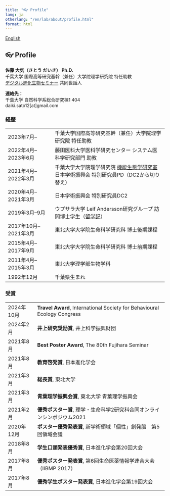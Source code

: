 ```yaml
---
title: "👓 Profile"
lang: ja
otherlang: "/en/lab/about/profile.html"
format: html
---
```

::: lang-switcher
[English]({{< meta otherlang >}})
:::

## 👓 Profile

**佐藤 大気（さとう だいき） Ph.D.**<br>
千葉大学 国際高等研究基幹（兼任）大学院理学研究院 特任助教<br>
<a href="https://digitalevosemi.jimdofree.com" target="_blank">デジタル進化生物セミナー</a> 共同世話人<br>

**連絡先：**<br>
千葉大学 自然科学系総合研究棟1 404<br>
daiki.sato12[at]gmail.com<br>

### 経歴
<table class="timeline">
  <tr><td class="date">2023年7月–</td><td>千葉大学国際高等研究基幹（兼任）大学院理学研究院 特任助教</td></tr>
  <tr><td class="date">2022年4月–2023年6月</td><td>藤田医科大学医科学研究センター システム医科学研究部門 助教</td></tr>
  <tr><td class="date">2021年4月–2022年3月</td><td>千葉大学大学院理学研究院 <a href="http://ecology.chiba-u.com" target="_blank">機能生態学研究室</a><br>日本学術振興会 特別研究員PD（DC2から切り替え）</td></tr>
  <tr><td class="date">2020年4月–2021年3月</td><td>日本学術振興会 特別研究員DC2</td></tr>
  <tr><td class="date">2019年3月–9月</td><td>ウプサラ大学 Leif Andersson研究グループ 訪問博士学生（<a href="http://gp-ds.tohoku.ac.jp/ja/achievements/overseas-training/2018_satou.html">留学記</a>）</td></tr>
  <tr><td class="date">2017年10月–2021年3月</td><td>東北大学大学院生命科学研究科 博士後期課程</td></tr>
  <tr><td class="date">2015年4月–2017年9月</td><td>東北大学大学院生命科学研究科 博士前期課程</td></tr>
  <tr><td class="date">2011年4月–2015年3月</td><td>東北大学理学部生物学科</td></tr>
  <tr><td class="date">1992年12月</td><td>千葉県生まれ</td></tr>
</table>

### 受賞
<table class="timeline">
  <tr><td class="date">2024年10月</td><td>**Travel Award**, International Society for Behavioural Ecology Congress</td></tr>
  <tr><td class="date">2024年2月</td><td>**井上研究奨励賞**, 井上科学振興財団</td></tr>
  <tr><td class="date">2021年8月</td><td>**Best Poster Award**, The 80th Fujihara Seminar</td></tr>
  <tr><td class="date">2021年8月</td><td>**教育啓発賞**, 日本進化学会</td></tr>
  <tr><td class="date">2021年3月</td><td>**総長賞**, 東北大学</td></tr>
  <tr><td class="date">2021年3月</td><td>**青葉理学振興会賞**, 東北大学 青葉理学振興会</td></tr>
  <tr><td class="date">2021年2月</td><td>**優秀ポスター賞**, 理学・生命科学2研究科合同オンラインシンポジウム2021</td></tr>
  <tr><td class="date">2020年12月</td><td>**ポスター優秀発表賞**, 新学術領域「個性」創発脳　第5回領域会議</td></tr>
  <tr><td class="date">2018年8月</td><td>**学生口頭発表優秀賞**, 日本進化学会第20回大会</td></tr>
  <tr><td class="date">2017年8月</td><td>**優秀ポスター発表賞**, 第6回生命医薬情報学連合大会（IIBMP 2017）</td></tr>
  <tr><td class="date">2017年8月</td><td>**優秀学生ポスター発表賞**, 日本進化学会第19回大会</td></tr>
</table>
